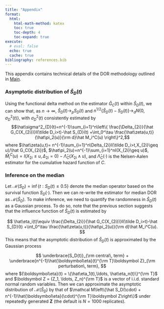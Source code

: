 ```yaml
---
title: "Appendix"
format: 
  html:
    html-math-method: katex
    toc: true
    toc-depth: 4
    toc-expand: true
execute: 
  # eval: false
  echo: true
  cache: true
bibliography: references.bib
---
```


This appendix contains technical details of the DOR methodology outlined in [Main](index.qmd).

### Asymptotic distribution of $\hat S_D(t)$

Using the functional delta method on the estimator $\hat{G}_C(t)$ within 
$\hat S_D(t)$, we can show that, as $n\to\infty$, 
$\hat S_{D}(t)\to_p S_D(t)$ and 
$n^{1/2}\{\hat{S}_{D}(t)-S_D(t)\}\to_d N\{0,\sigma^2_{D}(t)\}$, with $\sigma^2_{D}(t)$ consistently
estimated by
$$\hat\sigma^2_{D}(t)=n^{-1}\sum_{i=1}^n\left\{
\frac{\Delta_{2i}}{\hat G_C(X_{2i})}I(\tilde D_i>t)-\hat S_{D}(t)
+\int_0^\tau \frac{\hat\zeta(u,t)}{\hat\pi_2(u)}{\rm d}\hat M_i^C(u)
\right\}^2,$$
where $\hat\zeta(u,t)=
n^{-1}\sum_{i=1}^n\Delta_{2i}I(\tilde D_i>t,X_{2i}\geq u)/\hat G_C(X_{2i})$,
$\hat\pi_2(u)=n^{-1}\sum_{i=1}^nI(X_{2i}\geq u)$,
$\hat M_i^C(u)=I(X_{2i}\leq u, \Delta_{2i}=0)-\hat\Lambda_C(X_{2i}\wedge u)$,
and $\hat\Lambda_C(\cdot)$ is the Nelsen-Aalen estimator
for the cumulative hazard function of $C$.

### Inference on the median

Let $\mathcal M(S_D)=\inf\{t: S_D(t)\leq 0.5\}$ denote the median operator
based on the survival function $S_D(\cdot)$. Then we can re-write the estimator for 
median DOR as $\mathcal M(\hat S_D)$. To make inference, we need to quantify the randomness
in $\hat S_D(t)$ as a Gaussian process. To do so, note that the previous section
suggests that the influence function of $\hat S_D(t)$ is estimated by

$$
\hat\eta_i(t)\equiv \frac{\Delta_{2i}}{\hat G_C(X_{2i})}I(\tilde D_i>t)-\hat S_{D}(t)
+\int_0^\tau \frac{\hat\zeta(u,t)}{\hat\pi_2(u)}{\rm d}\hat M_i^C(u).
$$
This means that the asymptotic distribution of $\hat S_D(t)$ is approximated by
the Gaussian process 

$$
\underbrace{S_D(t)}_{\rm central\, term} + 
\underbrace{n^{-1}\hat{\boldsymbol\eta}(t)^{\rm T}\boldsymbol Z}_{\rm perturbation\, term}, 
$$
where ${\boldsymbol\eta}(t) = \{\hat\eta_1(t),\ldots, \hat\eta_n(t)\}^{\rm T}$
and $\boldsymbol Z = (Z_1, \ldots, Z_n)^{\rm T}$ is a vector of i.i.d. standard normal
random variables. Then we can approximate the asymptotic distribution of 
$\mathcal M(\hat S_D)$ by that of $\mathcal M\left\{\hat S_D(\cdot) + n^{-1}\hat{\boldsymbol\eta}(\cdot)^{\rm T}\boldsymbol Z\right\}$ under repeatedly generated $\boldsymbol Z$
(the default is $N = 1000$ replicates).



